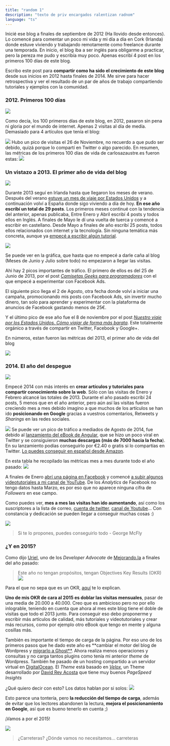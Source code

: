 ```yaml
---
title: "random 1"
description: "texto de priv encargados ralentizan radnom"
language: "ts"
---
```


Inicié ese blog a finales de septiembre de 2012 (Ha llovido desde entonces). Lo comencé para comentar un poco mi vida y mi día a día en Cork (Irlanda) donde estuve viviendo y trabajando remotamente como freelance durante una temporada. En inicio, el blog iba a ser inglés para obligarme a practicar, pero la pereza me pudo y escribía muy poco. Apenas escribí 4 post en los primeros 100 días de este blog.

Escribo este post para **compartir como ha sido el crecimiento de este blog** desde sus inicios en 2012 hasta finales de 2014. Me sirve para hacer retrospectiva y ver el resultado de un par de años de trabajo compartiendo tutoriales y ejemplos con la comunidad.

### 2012. Primeros 100 días

![](/images/2014/Clocktower1885.jpg)

Como decía, los 100 primeros días de este blog, en 2012, pasaron sin pena ni gloria por el mundo de internet. Apenas 2 visitas al día de medía. Demasiado para 4 artículos que tenía el blog:

![](/images/2014/Screen-Shot-2015-01-21-at-17-08-19.png)
Hubo un pico de visitas el 26 de Noviembre, no recuerdo a que pudo ser debido, quizá porque lo compartí en Twitter o algo parecido.
En resumen, las métricas de los primeros 100 días de vida de carlosazaustre.es fueron estas:
![](/images/2014/Screen-Shot-2015-01-22-at-19-43-46.png)

### Un vistazo a 2013. El primer año de vida del blog

![](/images/2014/doc_mrfusion_LENR_cold_fusion.jpg)

Durante 2013 seguí en Irlanda hasta que llegaron los meses de verano. Después del verano [estuve un mes de viaje por Estados Unidos](/viajar-estados-unidos/) y a continuación volví a España donde sigo viviendo a día de hoy.
**En ese año escribí un total de 29 posts**. Los primeros meses continué con la tendencia del anterior, apenas publicaba, Entre Enero y Abril escribí 4 posts y todos ellos en Inglés. A finales de Mayo le dí una vuelta de tuerca y comencé a escribir en castellano. Desde Mayo a finales de año escribí 25 posts, todos ellos relacionados con internet y la tecnología. Sin ninguna temática más concreta, aunque ya [empecé a escribir algún tutorial](/como-crear-una-api-rest-en-node-js/).

![](/images/2014/Screen-Shot-2015-01-22-at-19-57-12.png)

Se puede ver en la gráfica, que hasta que no empecé a darle caña al blog (Meses de Junio y Julio sobre todo) no empezaron a llegar las visitas.

Ahi hay 2 picos importantes de tráfico. El primero de ellos es del 25 de Junio de 2013, por el post _[Camisetas Geeks para programadores](https://carlosazaustre.es/camisetas-geeks-para-programadores/)_ con el que empecé a experimentar con Facebook Ads.

El siguiente pico llega el 2 de Agosto, otra fecha donde volví a iniciar una campaña, promocionando mis posts con Facebook Ads, sin invertir mucho dinero, tan solo para aprender y experimentar con la plataforma de anuncios de Facebook gastando menos de 25€.

Y el último pico de ese año fue el 8 de noviembre por el post _[Nuestro viaje por los Estados Unidos. Cómo viajar de forma más barata](/viajar-estados-unidos/)_. Este totalmente orgánico a través de compartir en Twitter, Facebook y Google+.

En números, estan fueron las métricas del 2013, el primer año de vida del blog

![](/images/2014/Screen-Shot-2015-01-22-at-20-05-54.png)

### 2014. El año del despegue

![](/images/2014/Dmc11.jpg)

Empecé 2014 con más interés en **crear artículos y tutoriales para compartir conocimiento sobre la web**. Sólo con las visitas de Enero y Febrero alcancé las totales de 2013. Durante el año pasado escribí 24 posts, 5 menos que en el año anterior, pero aún así las visitas fueron creciendo mes a mes debido imagino a que muchos de los artículos se han ido **posicionando en Google** gracias a vuestros comentarios, Retweets y _Sharings_ en las redes sociales.

![](/images/2014/2014.png)
Se puede ver un pico de tráfico a mediados de Agosto de 2014, fue debido al [lanzamiento del eBook de Angular](https://amzn.to/2L5m5IR), que se hizo un poco viral en Twitter y se consiguieron **muchas descargas (más de 7000 hacia la fecha**). En su lanzamiento podías conseguirlo por €2.40 o gratis si lo compartías en Twitter. [Lo puedes conseguir en español desde Amazon](https://amzn.to/2L5m5IR).

En esta tabla he recopilado las métricas mes a mes durante todo el año pasado:
![](/images/2014/Screen-Shot-2015-01-22-at-21-22-30.png)

A finales de Enero [abrí una página en Facebook](http://facebook.com/carlosazaustre) y comencé [a subir algunos videotutoriales a mi canal de YouTube](https://www.youtube.com/watch?v=SKoK6braZlk&list=PLUdlARNXMVkl9MJl4r90Z1j1nmAfWEPV3). De los _Analytics_ de Facebook no tengo datos hasta Marzo, es por eso que no aparece ninguna cifra de _Followers_ en ese campo.

Como puedes ver, **mes a mes las visitas han ido aumentando**, así como los suscriptores a la lista de correo, [cuenta de twitter](http://twitter.com/carlosazaustre), [canal de Youtube](https://www.youtube.com/user/azaman1984)... Con constancia y dedicación se pueden llegar a conseguir muchas cosas :)

![](/images/2014/tumblr_m4i2a5wnnM1ruhu4ho1_500.jpg)

> Si te lo propones, puedes conseguirlo todo - George McFly

### ¿Y en 2015?

Como dijo [Uriel](http://twitter.com/thespianartist), uno de los _Developer Advocate_ de [Mejorando.la](http://mejorando.la) a finales del año pasado:

> Este año no tengan propósitos, tengan Objectives Key Results (OKR)
> ![](/images/2014/Screen-Shot-2015-01-22-at-21-33-05.png)

Para el que no sepa que es un OKR, [aquí](https://www.youtube.com/watch?v=_BbhkTOv_98) te lo explican.

**Uno de mis OKR de cara al 2015 es doblar las visitas mensuales**, pasar de una media de 20.000 a 40.000. Creo que es ambicioso pero no por ello inlograble, teniendo en cuenta que ahora al mes este blog tiene el doble de visitas que todo el 2013 junto. Para conseguir eso debo proponerme y escribir más artículos de
calidad, más tutoriales y videotutoriales y crear más recursos, como por ejemplo otro eBook que tengo en mente y alguna cosillas más.

También es importante el tiempo de carga de la página. Por eso uno de los primeros pasos que he dado este año es **cambiar el motor del blog de Wordpress y [migrarlo a Ghost**](/como-migrar-de-wordpress-a-ghost/). Ahora realiza menos operaciones y consultas y no carga tantos plugins como tenía mi anterior _theme_ de Wordpress. También he pasado de un hosting compartido a un servidor virtual en [DigitalOcean](https://www.digitalocean.com/?refcode=f716de9860aa). El _Theme_ está basado en [_Velox_](https://github.com/dreyacosta/velox), un Theme desarrollado por [David Rey Acosta](http://dreyacosta.com/) que tiene muy buenos _PageSpeed Insights_

¿Qué quiero decir con esto? Los datos hablan por si solos:
![](/images/2014/Screen-Shot-2015-01-22-at-21-52-21.png)

Esto parece una tontería, pero **la reducción del tiempo de carga**, además de evitar que los lectores abandonen la lectura, **mejora el posicionamiento en Google**, así que es bueno tenerlo en cuenta ;)

¡Vamos a por el 2015!

![](/images/2014/1191937136_f.jpg)

> ¿Carreteras? ¿Dónde vamos no necesitamos... carreteras
